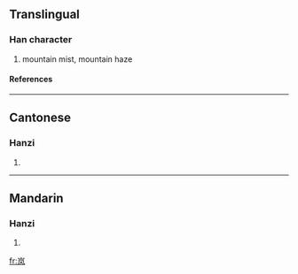 {{see|嵐}}

==Translingual==
===Han character===
{{Han char|rn=46|rad=山|as=04|sn=7|four=|canj=山竹弓大 (UHNK)}}
# mountain mist, mountain haze
====References====
{{Han ref|kx=0308.331|hdz=10764.120|uh=5C9A|ud=23706}}
----
==Cantonese==
===Hanzi===
{{yue-hanzi|jyut=|y=laam4}}
# {{defn|Cantonese}}
----
==Mandarin==
===Hanzi===
{{cmn-hanzi|tra=嵐|pin=[[lán]] (lan2)|wg=lan<sup>2</sup>}}
# {{defn|Mandarin}}

[[fr:岚]]
